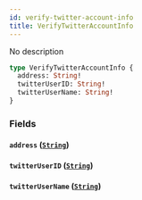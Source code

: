 ```yaml
---
id: verify-twitter-account-info
title: VerifyTwitterAccountInfo
---
```



No description

```graphql
type VerifyTwitterAccountInfo {
  address: String!
  twitterUserID: String!
  twitterUserName: String!
}
```


### Fields

#### `address` ([`String`](../../references/scalars/string))




#### `twitterUserID` ([`String`](../../references/scalars/string))




#### `twitterUserName` ([`String`](../../references/scalars/string))






